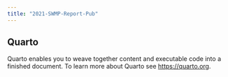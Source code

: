 ```yaml
---
title: "2021-SWMP-Report-Pub"
---
```


## Quarto

Quarto enables you to weave together content and executable code into a finished document. To learn more about Quarto see <https://quarto.org>.

